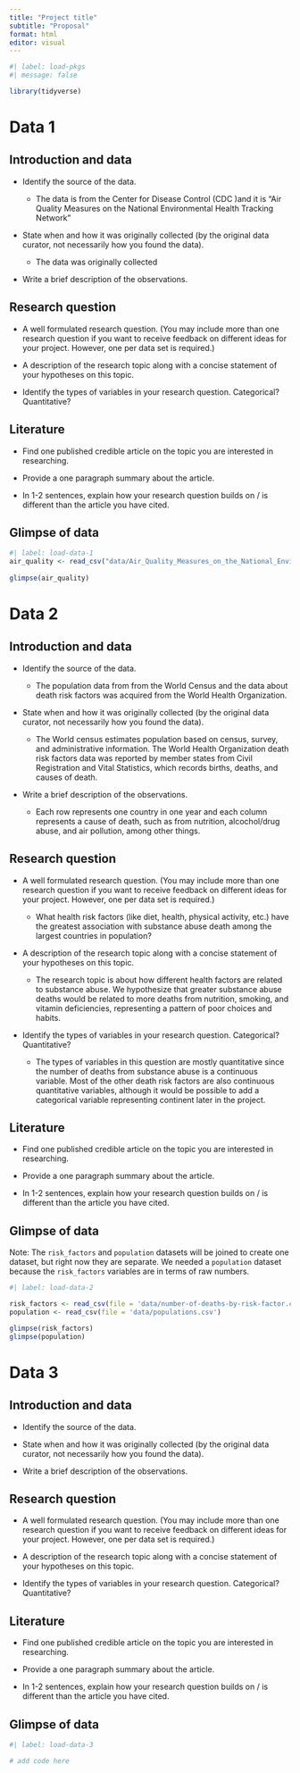 ```yaml
---
title: "Project title"
subtitle: "Proposal"
format: html
editor: visual
---
```


```r
#| label: load-pkgs
#| message: false

library(tidyverse)
```

# Data 1

## Introduction and data

-   Identify the source of the data.

    -   The data is from the Center for Disease Control (CDC )and it is "Air Quality Measures on the National Environmental Health Tracking Network"

-   State when and how it was originally collected (by the original data curator, not necessarily how you found the data).

    -   The data was originally collected

-   Write a brief description of the observations.

## Research question

-   A well formulated research question. (You may include more than one research question if you want to receive feedback on different ideas for your project. However, one per data set is required.)

-   A description of the research topic along with a concise statement of your hypotheses on this topic.

-   Identify the types of variables in your research question. Categorical? Quantitative?

## Literature

-   Find one published credible article on the topic you are interested in researching.

-   Provide a one paragraph summary about the article.

-   In 1-2 sentences, explain how your research question builds on / is different than the article you have cited.

## Glimpse of data

```r
#| label: load-data-1
air_quality <- read_csv("data/Air_Quality_Measures_on_the_National_Environmental_Health_Tracking_Network (1).csv")
 
glimpse(air_quality)

```

# Data 2

## Introduction and data

-   Identify the source of the data.

    -   The population data from from the World Census and the data about death risk factors was acquired from the World Health Organization.

-   State when and how it was originally collected (by the original data curator, not necessarily how you found the data).

    -   The World census estimates population based on census, survey, and administrative information. The World Health Organization death risk factors data was reported by member states from Civil Registration and Vital Statistics, which records births, deaths, and causes of death.

-   Write a brief description of the observations.

    -   Each row represents one country in one year and each column represents a cause of death, such as from nutrition, alcochol/drug abuse, and air pollution, among other things. 

## Research question

-   A well formulated research question. (You may include more than one research question if you want to receive feedback on different ideas for your project. However, one per data set is required.)

    -   What health risk factors (like diet, health, physical activity, etc.) have the greatest association with substance abuse death among the largest countries in population?

-   A description of the research topic along with a concise statement of your hypotheses on this topic.

    -   The research topic is about how different health factors are related to substance abuse. We hypothesize that greater substance abuse deaths would be related to more deaths from nutrition, smoking, and vitamin deficiencies, representing a pattern of poor choices and habits. 

-   Identify the types of variables in your research question. Categorical? Quantitative?

    -   The types of variables in this question are mostly quantitative since the number of deaths from substance abuse is a continuous variable. Most of the other death risk factors are also continuous quantitative variables, although it would be possible to add a categorical variable representing continent later in the project. 

## Literature

-   Find one published credible article on the topic you are interested in researching.

-   Provide a one paragraph summary about the article.

-   In 1-2 sentences, explain how your research question builds on / is different than the article you have cited.

## Glimpse of data

Note: The `risk_factors` and `population` datasets will be joined to create one dataset, but right now they are separate. We needed a `population` dataset because the `risk_factors` variables are in terms of raw numbers.

```r
#| label: load-data-2

risk_factors <- read_csv(file = 'data/number-of-deaths-by-risk-factor.csv')
population <- read_csv(file = 'data/populations.csv')

glimpse(risk_factors)
glimpse(population)

```

# Data 3

## Introduction and data

-   Identify the source of the data.

-   State when and how it was originally collected (by the original data curator, not necessarily how you found the data).

-   Write a brief description of the observations.

## Research question

-   A well formulated research question. (You may include more than one research question if you want to receive feedback on different ideas for your project. However, one per data set is required.)

-   A description of the research topic along with a concise statement of your hypotheses on this topic.

-   Identify the types of variables in your research question. Categorical? Quantitative?

## Literature

-   Find one published credible article on the topic you are interested in researching.

-   Provide a one paragraph summary about the article.

-   In 1-2 sentences, explain how your research question builds on / is different than the article you have cited.

## Glimpse of data

```r
#| label: load-data-3

# add code here
```
